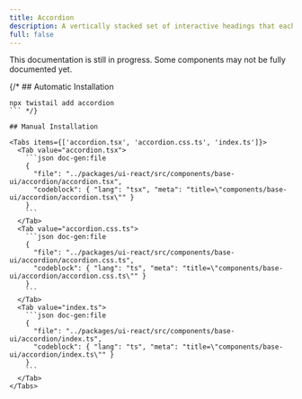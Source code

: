 ```yaml
---
title: Accordion
description: A vertically stacked set of interactive headings that each reveal a section of content.
full: false
---
```


<Callout type='warn'>
  This documentation is still in progress. Some components may not be fully documented yet.
</Callout>

{/* ## Automatic Installation

```package-install
npx twistail add accordion
``` */}

## Manual Installation

<Tabs items={['accordion.tsx', 'accordion.css.ts', 'index.ts']}>
  <Tab value="accordion.tsx">
    ```json doc-gen:file
    {
      "file": "../packages/ui-react/src/components/base-ui/accordion/accordion.tsx",
      "codeblock": { "lang": "tsx", "meta": "title=\"components/base-ui/accordion/accordion.tsx\"" }
    }
    ```
  </Tab>
  <Tab value="accordion.css.ts">
    ```json doc-gen:file
    {
      "file": "../packages/ui-react/src/components/base-ui/accordion/accordion.css.ts",
      "codeblock": { "lang": "ts", "meta": "title=\"components/base-ui/accordion/accordion.css.ts\"" }
    }
    ```
  </Tab>
  <Tab value="index.ts">
    ```json doc-gen:file
    {
      "file": "../packages/ui-react/src/components/base-ui/accordion/index.ts",
      "codeblock": { "lang": "ts", "meta": "title=\"components/base-ui/accordion/index.ts\"" }
    }
    ```
  </Tab>
</Tabs>

